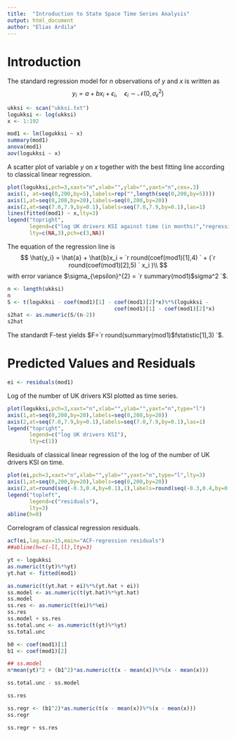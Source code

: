 ```yaml
---
title:  "Introduction to State Space Time Series Analysis"
output: html_document
author: "Elias Ardila"
---
```


# Introduction

The standard regression model for $n$ observations of $y$ and $x$ is written as
$$
y_{i} = a + bx_{i} + \epsilon_{i},\quad \epsilon_{i} \sim \mathcal{N}(0,\sigma_{\epsilon}^{2})
$$

```r
ukksi <- scan("ukksi.txt")
logukksi <- log(ukksi)
x <- 1:192
```

```r
mod1 <- lm(logukksi ~ x)
summary(mod1)
anova(mod1)
aov(logukksi ~ x)
```

A scatter plot of variable $y$ on $x$ together with the best fitting line
according to classical linear regression.

```r
plot(logukksi,pch=3,xaxt="n",xlab="",ylab="",yaxt="n",cex=.3)
axis(1, at=seq(0,200,by=5),labels=rep("",length(seq(0,200,by=5))))
axis(1,at=seq(0,200,by=20),labels=seq(0,200,by=20))
axis(2,at=seq(7.0,7.9,by=0.1),labels=seq(7.0,7.9,by=0.1),las=1)
lines(fitted(mod1) ~ x,lty=3)
legend("topright",
       legend=c("log UK drivers KSI against time (in months)","regression line"),
       lty=c(NA,3),pch=c(3,NA))
```

The equation of the regression line is
$$
\hat{y_i} = \hat{a} + \hat{b}x_i = `r round(coef(mod1)[1],4) `  + (`r round(coef(mod1)[2],5) ` x_i )\\
$$
with error variance $\sigma_{\epsilon}^{2} = `r summary(mod1)$sigma^2 `$.

```r
n <- length(ukksi)
n
S <- t(logukksi - coef(mod1)[1] - coef(mod1)[2]*x)%*%(logukksi - 
                                  coef(mod1)[1] - coef(mod1)[2]*x)
s2hat <- as.numeric(S/(n-2))
s2hat
```

The standardt F-test yields $F=`r round(summary(mod1)$fstatistic[1],3) `$.


# Predicted Values and Residuals
```r
ei <- residuals(mod1)
```

Log of the number of UK drivers KSI plotted as time series.

```r
plot(logukksi,pch=3,xaxt="n",xlab="",ylab="",yaxt="n",type="l")
axis(1,at=seq(0,200,by=20),labels=seq(0,200,by=20))
axis(2,at=seq(7.0,7.9,by=0.1),labels=seq(7.0,7.9,by=0.1),las=1)
legend("topright",
       legend=c("log UK drivers KSI"),
       lty=c(1))
```

Residuals of classical linear regression of the log of the number of
UK drivers KSI on time.

```r
plot(ei,pch=3,xaxt="n",xlab="",ylab="",yaxt="n",type="l",lty=3)
axis(1,at=seq(0,200,by=20),labels=seq(0,200,by=20))
axis(2,at=round(seq(-0.3,0.4,by=0.1),1),labels=round(seq(-0.3,0.4,by=0.1),1),las=1)
legend("topleft",
       legend=c("residuals"),
       lty=3)
abline(h=0)
```

Correlogram of classical regression residuals.

```r
acf(ei,lag.max=15,main="ACF-regression residuals")
##abline(h=c(-ll,ll),lty=3)
```

```r
yt <- logukksi
as.numeric(t(yt)%*%yt)
yt.hat <- fitted(mod1)

as.numeric(t(yt.hat + ei)%*%(yt.hat + ei))
ss.model <- as.numeric(t(yt.hat)%*%yt.hat)
ss.model
ss.res <- as.numeric(t(ei)%*%ei)
ss.res
ss.model + ss.res
ss.total.unc <- as.numeric(t(yt)%*%yt)
ss.total.unc

b0 <- coef(mod1)[1]
b1 <- coef(mod1)[2]

## ss.model
n*mean(yt)^2 + (b1^2)*as.numeric(t(x - mean(x))%*%(x - mean(x)))

ss.total.unc - ss.model

ss.res

ss.regr <- (b1^2)*as.numeric(t(x - mean(x))%*%(x - mean(x)))
ss.regr

ss.regr + ss.res
```

